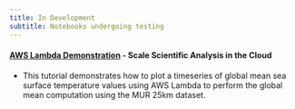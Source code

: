 ```yaml
---
title: In Development
subtitle: Notebooks undergoing testing
---
```



#### [AWS Lambda Demonstration](../notebooks/aws_lambda_sst/podaac-lambda-invoke-sst-global-mean.ipynb) - Scale Scientific Analysis in the Cloud

- This tutorial demonstrates how to plot a timeseries of global mean sea surface temperature values using AWS Lambda to perform the global mean computation using the MUR 25km dataset.